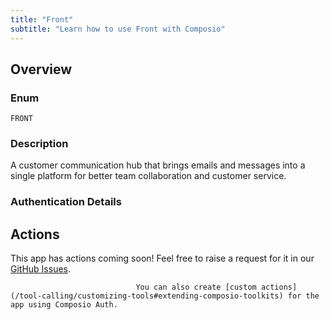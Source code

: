 ```yaml
---
title: "Front"
subtitle: "Learn how to use Front with Composio"
---
```



## Overview

### Enum
`FRONT`

### Description
A customer communication hub that brings emails and messages into a
    single platform for better team collaboration and customer service.

### Authentication Details

<Accordion title="OAUTH2">
<ParamField path="client_id" type="string" required={true}>
</ParamField>

<ParamField path="client_secret" type="string" required={true}>
</ParamField>

<ParamField path="oauth_redirect_uri" type="string" default="https://backend.composio.dev/api/v1/auth-apps/add">
</ParamField>

<ParamField path="scopes" type="string" default="private_resources,shared_resources,team,knowledge_base,auto_provisioning,provisioning">
</ParamField>

<ParamField path="base_url" type="string" default="https://api2.frontapp.com">
</ParamField>

</Accordion>


## Actions

This app has actions coming soon! Feel free to raise a request for it in our [GitHub Issues](https://github.com/ComposioHQ/composio/issues).
                                
                                You can also create [custom actions](/tool-calling/customizing-tools#extending-composio-toolkits) for the app using Composio Auth.